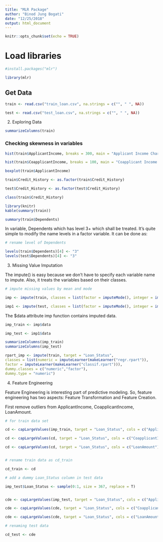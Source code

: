 ```yaml
---
title: "MLR Package"
author: "Binod Jung Bogati"
date: "12/25/2018"
output: html_document
---
```


```r
knitr::opts_chunk$set(echo = TRUE)
```


# Load libraries

```r
#install.packages("mlr")

library(mlr)
```

## Get Data

```r
train <- read.csv("train_loan.csv", na.strings = c("", " ", NA))

test <- read.csv("test_loan.csv", na.strings = c("", " ", NA))

```

2. Exploring Data

```r
summarizeColumns(train)


```

### Checking skewness in variables

```r
hist(train$ApplicantIncome, breaks = 300, main = "Applicant Income Chart")
```

```r
hist(train$CoapplicantIncome, breaks = 100, main = "Coapplicant Income chart")
```

```r
boxplot(train$ApplicantIncome)
```

```r
train$Credit_History <- as.factor(train$Credit_History)

test$Credit_History <- as.factor(test$Credit_History)
```


```r
class(train$Credit_History)
```

```r
library(knitr)
kable(summary(train))

summary(train$Dependents)
```

In variable, Dependents which has level 3+ which shall be treated. It's quite simple to modify the name levels in a factor variable. It can be done as:

```r
# rename level of Dependents

levels(train$Dependents)[4] <- "3"
levels(test$Dependents)[4] <- "3"
```

3. Missing Value Imputation

The impute() is easy because we don't have to specify each variable name to impute. Also, it treats the variables based on their classes.

```r
# impute missing values by mean and mode

imp <- impute(train, classes = list(factor = imputeMode(), integer = imputeMean()), dummy.classes = c("integer", "factor"), dummy.type = "numeric")

imp1 <- impute(test, classes = list(factor = imputeMode(), integer = imputeMean()), dummy.classes = c("integer", "factor"), dummy.type = "numeric")

```

The $data attribute imp function contains imputed data.

```r
imp_train <- imp$data

imp_test <- imp1$data
```

```r
summarizeColumns(imp_train)
summarizeColumns(imp_test)
```

```r
rpart_imp <- impute(train, target = "Loan_Status",
classes = list(numeric = imputeLearner(makeLearner("regr.rpart")),
factor = imputeLearner(makeLearner("classif.rpart"))),
dummy.classes = c("numeric","factor"),
dummy.type = "numeric")
```

4. Feature Engineering

Feature Engineering is interesting part of predictive modeling. So, feature engineering has two aspects: Feature Transformation and Feature Creation. 

First remove outliers from ApplicantIncome, CoapplicantIncome, LoanAmount.

```r
# for train data set

cd <- capLargeValues(imp_train, target = "Loan_Status", cols = c("ApplicantIncome"), threshold = 40000)

cd <- capLargeValues(cd, target = "Loan_Status", cols = c("CoapplicantIncome"), threshold = 23000)

cd <- capLargeValues(cd, target = "Loan_Status", cols = c("LoanAmount"), threshold = 520)


# rename train data as cd_train

cd_train <- cd

# add a dummy Loan_Status column in test data

imp_test$Loan_Status <- sample(0:1, size = 367, replace = T)


cde <- capLargeValues(imp_test, target = "Loan_Status", cols = c("ApplicantIncome"), threshold = 33000)

cde <- capLargeValues(cde, target = "Loan_Status", cols = c("CoapplicantIncome"), threshold = 16000)

cde <- capLargeValues(cde, target = "Loan_Status", cols = c("LoanAmount"), threshold = 470)

# renaming test data

cd_test <- cde

```














